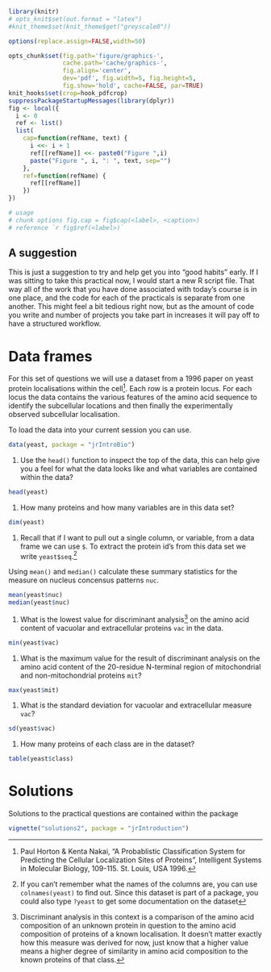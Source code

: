 ```r
library(knitr)
# opts_knit$set(out.format = "latex")
#knit_theme$set(knit_theme$get("greyscale0"))

options(replace.assign=FALSE,width=50)

opts_chunk$set(fig.path='figure/graphics-', 
               cache.path='cache/graphics-', 
               fig.align='center', 
               dev='pdf', fig.width=5, fig.height=5, 
               fig.show='hold', cache=FALSE, par=TRUE)
knit_hooks$set(crop=hook_pdfcrop)
suppressPackageStartupMessages(library(dplyr))
fig <- local({
  i <- 0
  ref <- list()
  list(
    cap=function(refName, text) {
      i <<- i + 1
      ref[[refName]] <<- paste0("Figure ",i)
      paste("Figure ", i, ": ", text, sep="")
    },
    ref=function(refName) {
      ref[[refName]]
    })
})

# usage 
# chunk options fig.cap = fig$cap(<label>, <caption>)
# reference `r fig$ref(<label>)`
```

## A suggestion

This is just a suggestion to try and help get you into "good habits" early. If I was sitting to take this practical now, I would start a new R script file. That way all of the work that you have done associated with today's course is in one place, and the code for each of the practicals is separate from one another. This might feel a bit tedious right now, but as the amount of code you write and number of projects you take part in increases it will pay off to have a structured workflow. 


# Data frames 

For this set of questions we will use a dataset from a 1996 paper on yeast protein localisations within the cell[^1]. Each row is a protein locus. For each locus the data contains the various features of the amino acid sequence to identify the subcellular locations and then finally the experimentally observed subcellular localisation.

To load the data into your current session you can use.

[^1]: Paul Horton & Kenta Nakai, "A Probablistic Classification System for Predicting the Cellular Localization Sites of Proteins", Intelligent Systems in Molecular Biology, 109-115. St. Louis, USA 1996. 

```r
data(yeast, package = "jrIntroBio")
```

(1)  Use the `head()` function to inspect the top of the data, this can help give you a feel for what the data looks like and what variables are contained within the data?

```r
head(yeast)
```

(1) How many proteins and how many variables are in this data set?

```r
dim(yeast)
```

(1) Recall that if I want to pull out a single column, or variable, from a data frame we can use `$`. To extract the protein id's from this data set we write `yeast$seq`.^[If you can't remember what the names of the columns are, you can use `colnames(yeast)` to find out. Since this dataset is part of a package, you could also type `?yeast` to get some documentation on the dataset] 

Using `mean()` and `median()` calculate these summary statistics for the measure on nucleus concensus patterns `nuc`.

```r
mean(yeast$nuc)
median(yeast$nuc)
```

(1) What is the lowest value for discriminant analysis[^2] on the amino acid content of vacuolar and extracellular proteins `vac` in the data.

[^2]: Discriminant analysis in this context is a comparison of the amino acid composition of an unknown protein in question to the amino acid composition of proteins of a known localisation. It doesn't matter exactly how this measure was derived for now, just know that a higher value means a higher degree of similarity in amino acid composition to the known proteins of that class.

```r
min(yeast$vac)
```

(1) What is the maximum value for the result of discriminant analysis on the amino acid content of the 20-residue N-terminal region of mitochondrial and non-mitochondrial proteins `mit`?

```r
max(yeast$mit)
```

(1) What is the standard deviation for vacuolar and extracellular measure `vac`?

```r
sd(yeast$vac)
```

(1) How many proteins of each class are in the dataset?

```r
table(yeast$class)
```

# Solutions

Solutions to the practical questions are contained within the package

```r
vignette("solutions2", package = "jrIntroduction")
```
